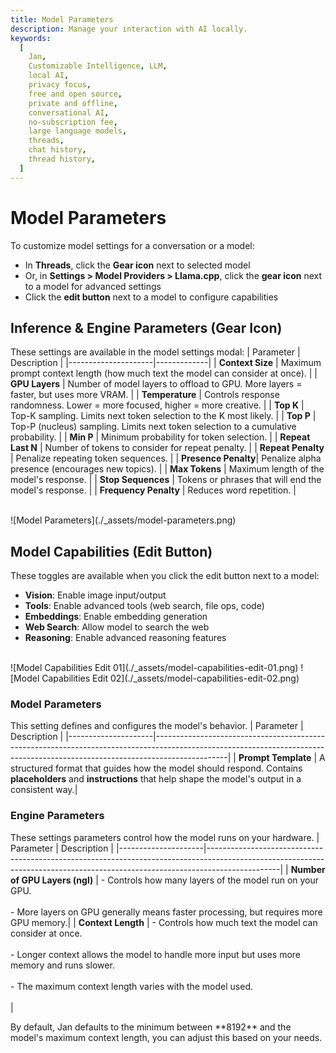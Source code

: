 ```yaml
---
title: Model Parameters
description: Manage your interaction with AI locally.
keywords:
  [
    Jan,
    Customizable Intelligence, LLM,
    local AI,
    privacy focus,
    free and open source,
    private and offline,
    conversational AI,
    no-subscription fee,
    large language models,
    threads,
    chat history,
    thread history,
  ]
---
```


# Model Parameters
To customize model settings for a conversation or a model:
- In **Threads**, click the **Gear icon** next to selected model
- Or, in **Settings > Model Providers > Llama.cpp**, click the **gear icon** next to a model for advanced settings
- Click the **edit button** next to a model to configure capabilities

## Inference & Engine Parameters (Gear Icon)
These settings are available in the model settings modal:
| Parameter           | Description |
|---------------------|-------------|
| **Context Size**    | Maximum prompt context length (how much text the model can consider at once). |
| **GPU Layers**      | Number of model layers to offload to GPU. More layers = faster, but uses more VRAM. |
| **Temperature**     | Controls response randomness. Lower = more focused, higher = more creative. |
| **Top K**           | Top-K sampling. Limits next token selection to the K most likely. |
| **Top P**           | Top-P (nucleus) sampling. Limits next token selection to a cumulative probability. |
| **Min P**           | Minimum probability for token selection. |
| **Repeat Last N**   | Number of tokens to consider for repeat penalty. |
| **Repeat Penalty**  | Penalize repeating token sequences. |
| **Presence Penalty**| Penalize alpha presence (encourages new topics). |
| **Max Tokens**      | Maximum length of the model's response. |
| **Stop Sequences**  | Tokens or phrases that will end the model's response. |
| **Frequency Penalty** | Reduces word repetition. |

<br/>
![Model Parameters](./_assets/model-parameters.png)
<br/>

## Model Capabilities (Edit Button)
These toggles are available when you click the edit button next to a model:
- **Vision**: Enable image input/output
- **Tools**: Enable advanced tools (web search, file ops, code)
- **Embeddings**: Enable embedding generation
- **Web Search**: Allow model to search the web
- **Reasoning**: Enable advanced reasoning features

<br/>
![Model Capabilities Edit 01](./_assets/model-capabilities-edit-01.png)
![Model Capabilities Edit 02](./_assets/model-capabilities-edit-02.png)
<br/>

### Model Parameters
This setting defines and configures the model's behavior.
| Parameter           | Description                                                                                                                                                                  |
|---------------------|------------------------------------------------------------------------------------------------------------------------------------------------------------------------------|
| **Prompt Template**     | A structured format that guides how the model should respond. Contains **placeholders** and **instructions** that help shape the model's output in a consistent way.|

### Engine Parameters
These settings parameters control how the model runs on your hardware.
| Parameter           | Description                                                                                                                                                                  |
|---------------------|------------------------------------------------------------------------------------------------------------------------------------------------------------------------------|
| **Number of GPU Layers (ngl)** | - Controls how many layers of the model run on your GPU.<br></br>- More layers on GPU generally means faster processing, but requires more GPU memory.|
| **Context Length**  | - Controls how much text the model can consider at once.<br></br>- Longer context allows the model to handle more input but uses more memory and runs slower.<br></br>- The maximum context length varies with the model used.<br></br>|

<Callout type="info">
By default, Jan defaults to the minimum between **8192** and the model's maximum context length, you can adjust this based on your needs.
</Callout>

